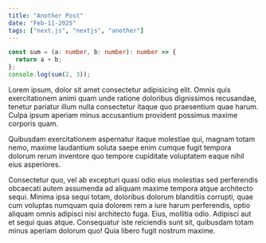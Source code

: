 ```yaml
---
title: "Another Post"
date: "Feb-11-2025"
tags: ["next.js", "nextjs", "another"]
---
```


```ts
const sum = (a: number, b: number): number => {
  return a + b;
};
console.log(sum(2, 3));
```

Lorem ipsum, dolor sit amet consectetur adipisicing elit. Omnis quis exercitationem animi quam unde ratione doloribus dignissimos recusandae, tenetur pariatur illum nulla consectetur itaque quo praesentium quae harum. Culpa ipsum aperiam minus accusantium provident possimus maxime corporis quam.

Quibusdam exercitationem aspernatur itaque molestiae qui, magnam totam nemo, maxime laudantium soluta saepe enim cumque fugit tempora dolorum rerum inventore quo tempore cupiditate voluptatem eaque nihil eius asperiores.

<CustomImage src="https://placekitten.com/200/300" alt="A kitten" />

Consectetur quo, vel ab excepturi quasi odio eius molestias sed perferendis obcaecati autem assumenda ad aliquam maxime tempora atque architecto sequi. Minima ipsa sequi totam, doloribus dolorum blanditiis corrupti, quae cum voluptas numquam quia dolorem rem a iure harum perferendis, optio aliquam omnis adipisci nisi architecto fuga. Eius, mollitia odio. Adipisci aut et sequi quas atque. Consequatur iste reiciendis sunt sit, quibusdam totam minus aperiam dolorum quo! Quia libero fugit nostrum maxime.
